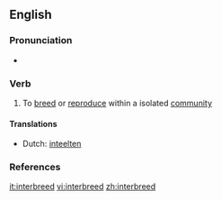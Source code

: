 ==English==

===Pronunciation===
*{{IPA|/ɪnter'brid/}}

===Verb===
{{en-verb|interbreeds|interbreeding|interbred}}

# To [[breed]] or [[reproduce]] within a isolated [[community]]

====Translations====
{{top}}
*Dutch: [[inteelten]]
{{mid}}
{{bottom}}

===References===
{{R:Century 1911}}
{{R:Webster 1913}}

[[it:interbreed]]
[[vi:interbreed]]
[[zh:interbreed]]